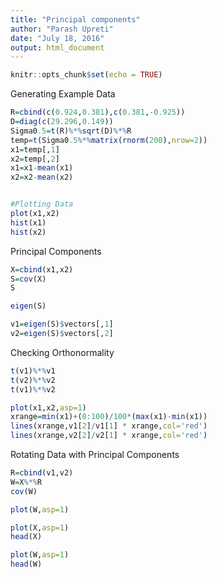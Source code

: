---
title: "Principal components"
author: "Parash Upreti"
date: "July 18, 2016"
output: html_document
---

```{r setup, include=FALSE}
knitr::opts_chunk$set(echo = TRUE)
```

Generating Example Data
```{r, fig=T}
R=cbind(c(0.924,0.381),c(0.381,-0.925))
D=diag(c(29.296,0.149))
Sigma0.5=t(R)%*%sqrt(D)%*%R
temp=t(Sigma0.5%*%matrix(rnorm(200),nrow=2))
x1=temp[,1]
x2=temp[,2]
x1=x1-mean(x1)
x2=x2-mean(x2)


#Plotting Data
plot(x1,x2)
hist(x1)
hist(x2)
```

Principal Components

```{r}
X=cbind(x1,x2)
S=cov(X)
S

eigen(S)

v1=eigen(S)$vectors[,1]
v2=eigen(S)$vectors[,2]
```

Checking Orthonormality

```{r, results='hide'}
t(v1)%*%v1
t(v2)%*%v2
t(v1)%*%v2
```

```{r, fig=T}
plot(x1,x2,asp=1)
xrange=min(x1)+(0:100)/100*(max(x1)-min(x1))
lines(xrange,v1[2]/v1[1] * xrange,col='red')
lines(xrange,v2[2]/v2[1] * xrange,col='red')
```

Rotating Data with Principal Components

```{r, fig=T}
R=cbind(v1,v2)
W=X%*%R
cov(W)

plot(W,asp=1)

plot(X,asp=1)
head(X)

plot(W,asp=1)
head(W)
```